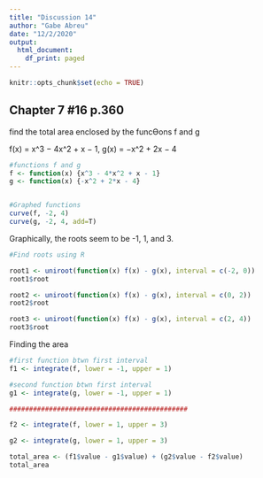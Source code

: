 ```yaml
---
title: "Discussion 14"
author: "Gabe Abreu"
date: "12/2/2020"
output:
  html_document:
    df_print: paged
---
```


```r
knitr::opts_chunk$set(echo = TRUE)
```

## Chapter 7 #16 p.360
find the total area enclosed by the funcƟons f and g

 f(x) = x^3 − 4x^2 + x − 1, g(x) = −x^2 + 2x − 4

```r
#functions f and g 
f <- function(x) {x^3 - 4*x^2 + x - 1}
g <- function(x) {-x^2 + 2*x - 4}


#Graphed functions 
curve(f, -2, 4)
curve(g, -2, 4, add=T)

```
Graphically, the roots seem to be -1, 1, and 3.

```r
#Find roots using R

root1 <- uniroot(function(x) f(x) - g(x), interval = c(-2, 0))
root1$root

root2 <- uniroot(function(x) f(x) - g(x), interval = c(0, 2))
root2$root

root3 <- uniroot(function(x) f(x) - g(x), interval = c(2, 4))
root3$root

```

Finding the area 

```r
#first function btwn first interval
f1 <- integrate(f, lower = -1, upper = 1)

#second function btwn first interval
g1 <- integrate(g, lower = -1, upper = 1)

#############################################

f2 <- integrate(f, lower = 1, upper = 3)

g2 <- integrate(g, lower = 1, upper = 3)

total_area <- (f1$value - g1$value) + (g2$value - f2$value)
total_area
```

